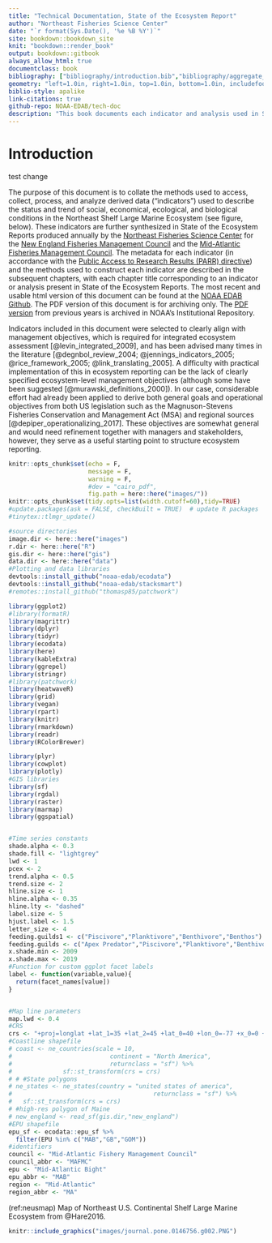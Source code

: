 ```yaml
---
title: "Technical Documentation, State of the Ecosystem Report"
author: "Northeast Fisheries Science Center"
date: "`r format(Sys.Date(), '%e %B %Y')`"
site: bookdown::bookdown_site
knit: "bookdown::render_book"
output: bookdown::gitbook
always_allow_html: true
documentclass: book
bibliography: ["bibliography/introduction.bib","bibliography/aggregate_groups.bib","bibliography/seasonal_sst_anomaly_maps.bib","bibliography/Aquaculture.bib","bibliography/Bennet_indicator.bib","bibliography/bottom_temperature.bib","bibliography/Revenue_Diversity.bib","bibliography/ches_bay_water_quality.bib","bibliography/CHL_PPD.bib","bibliography/ecosystem_overfishing.bib","bibliography/comm_eng.bib","bibliography/calanus_stage.bib","bibliography/ches_bay_temp.bib","bibliography/conceptmods.bib","bibliography/Condition.bib","bibliography/EPU.bib","bibliography/Expected_Number.bib","bibliography/phyto_size_class.bib", "bibliography/gulf_stream_index.bib","bibliography/habitat_vulnerability.bib","bibliography/Ich_div.bib","bibliography/long_term_sst.bib","bibliography/MAB_HAB.bib","bibliography/NE_HAB.bib","bibliography/occupancy.bib","bibliography/productivity_tech_memo.bib","bibliography/RW.bib","bibliography/seabird_ne.bib","bibliography/slopewater_proportions.bib","bibliography/Species_dist.bib","bibliography/survey_data.bib","bibliography/thermal_hab_proj.bib","bibliography/trend_analysis.bib","bibliography/zooplankton.bib","bibliography/cold_pool_index.bib","bibliography/forage_energy_density.bib","bibliography/marine_heatwave.bib","bibliography/protected_species_hotspots.bib","bibliography/ocean_acidification.bib", "bibliography/wind_habitat_occupancy.bib","bibliography/warm_core_rings.bib", "bibliography/glossary.bib","packages.bib"]
geometry: "left=1.0in, right=1.0in, top=1.0in, bottom=1.0in, includefoot"
biblio-style: apalike
link-citations: true
github-repo: NOAA-EDAB/tech-doc
description: "This book documents each indicator and analysis used in State of the Ecosystem reporting"
---
```



# Introduction {-}

test change

The purpose of this document is to collate the methods used to access, collect, process, and analyze derived data ("indicators") used to describe the status and trend of social, economical, ecological, and biological conditions in the Northeast Shelf Large Marine Ecosystem (see figure, below). These indicators are further synthesized in State of the Ecosystem Reports produced annually by the [Northeast Fisheries Science Center](https://www.nefsc.noaa.gov/) for the [New England Fisheries Management Council](https://www.nefmc.org/) and the [Mid-Atlantic Fisheries Management Council](http://www.mafmc.org/). The metadata for each indicator (in accordance with the [Public Access to Research Results (PARR) directive](http://obamawhitehouse.archives.gov/sites/default/files/microsites/ostp/ostp_public_access_memo_2013.pdf)) and the methods used to construct each indicator are described in the subsequent chapters, with each chapter title corresponding to an indicator or analysis present in State of the Ecosystem Reports. The most recent and usable html version of this document can be found at the [NOAA EDAB Github](https://noaa-edab.github.io/tech-doc/). The PDF version of this document is for archiving only. The [PDF version](https://doi.org/10.25923/64pf-sc70) from previous years is archived in NOAA's Institutional Repository. 

Indicators included in this document were selected to clearly align with management objectives, which is required for integrated ecosystem assessment [@levin_integrated_2009], and has been advised many times in the literature [@degnbol_review_2004; @jennings_indicators_2005; @rice_framework_2005; @link_translating_2005]. A difficulty with practical implementation of this in ecosystem reporting can be the lack of clearly specified ecosystem-level management objectives (although some have been suggested [@murawski_definitions_2000]). In our case, considerable effort had already been applied to derive both general goals and operational objectives from both US legislation such as the Magnuson-Stevens Fisheries Conservation and Management Act (MSA) and regional sources [@depiper_operationalizing_2017]. These objectives are somewhat general and would need refinement together with managers and stakeholders, however, they serve as a useful starting point to structure ecosystem reporting.

```r
knitr::opts_chunk$set(echo = F, 
                      message = F,
                      warning = F, 
                      #dev = "cairo_pdf", 
                      fig.path = here::here("images/")) 
knitr::opts_chunk$set(tidy.opts=list(width.cutoff=60),tidy=TRUE)
#update.packages(ask = FALSE, checkBuilt = TRUE)  # update R packages
#tinytex::tlmgr_update() 

#source directories
image.dir <- here::here("images")
r.dir <- here::here("R")
gis.dir <- here::here("gis")
data.dir <- here::here("data")
#Plotting and data libraries
devtools::install_github("noaa-edab/ecodata")
devtools::install_github("noaa-edab/stacksmart")
#remotes::install_github("thomasp85/patchwork")

library(ggplot2)
#library(formatR)
library(magrittr)
library(dplyr)
library(tidyr)
library(ecodata)
library(here)
library(kableExtra)
library(ggrepel)
library(stringr)
#library(patchwork)
library(heatwaveR)
library(grid)
library(vegan)
library(rpart)
library(knitr)
library(rmarkdown)
library(readr)
library(RColorBrewer)

library(plyr)
library(cowplot)
library(plotly)
#GIS libraries
library(sf)
library(rgdal)
library(raster)
library(marmap)
library(ggspatial)


#Time series constants
shade.alpha <- 0.3
shade.fill <- "lightgrey"
lwd <- 1
pcex <- 2
trend.alpha <- 0.5
trend.size <- 2
hline.size <- 1
hline.alpha <- 0.35
hline.lty <- "dashed"
label.size <- 5
hjust.label <- 1.5
letter_size <- 4
feeding.guilds1 <- c("Piscivore","Planktivore","Benthivore","Benthos")
feeding.guilds <- c("Apex Predator","Piscivore","Planktivore","Benthivore","Benthos")
x.shade.min <- 2009
x.shade.max <- 2019
#Function for custom ggplot facet labels
label <- function(variable,value){
  return(facet_names[value])
}


#Map line parameters
map.lwd <- 0.4
#CRS
crs <- "+proj=longlat +lat_1=35 +lat_2=45 +lat_0=40 +lon_0=-77 +x_0=0 +y_0=0 +datum=NAD83 +no_defs +ellps=GRS80 +towgs84=0,0,0"
#Coastline shapefile
# coast <- ne_countries(scale = 10,
#                           continent = "North America",
#                           returnclass = "sf") %>%
#              sf::st_transform(crs = crs)
# # #State polygons
# ne_states <- ne_states(country = "united states of america",
#                                       returnclass = "sf") %>%
#   sf::st_transform(crs = crs)
# #high-res polygon of Maine
# new_england <- read_sf(gis.dir,"new_england")
#EPU shapefile
epu_sf <- ecodata::epu_sf %>% 
  filter(EPU %in% c("MAB","GB","GOM"))
#identifiers
council <- "Mid-Atlantic Fishery Management Council"
council_abbr <- "MAFMC"
epu <- "Mid-Atlantic Bight"
epu_abbr <- "MAB"
region <- "Mid-Atlantic"
region_abbr <- "MA"
```

(ref:neusmap) Map of Northeast U.S. Continental Shelf Large Marine Ecosystem from @Hare2016.


```r
knitr::include_graphics("images/journal.pone.0146756.g002.PNG")

```

<!-- **References** -->

<!-- Hare JA, Morrison WE, Nelson MW, Stachura MM, Teeters EJ, Griffis RB, et al. (2016) A Vulnerability Assessment of Fish and Invertebrates to Climate Change on the Northeast US Continental Shelf. PLoS ONE 11(2): e0146756. https://doi.org/10.1371/journal.pone.0146756 -->

<!-- -------------- -->
